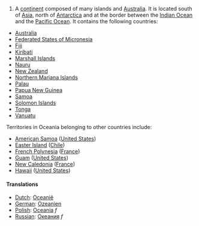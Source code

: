 #A [[continent]] composed of many islands and [[Australia]].  It is located south of [[Asia]], north of [[Antarctica]] and at the border between the [[Indian Ocean]] and the [[Pacific Ocean]].  It contains the following countries:
* [[Australia]]
* [[Federated States of Micronesia]]
* [[Fiji]]
* [[Kiribati]]
* [[Marshall Islands]]
* [[Nauru]]
* [[New Zealand]] 
* [[Northern Mariana Islands]]
* [[Palau]]
* [[Papua New Guinea]]
* [[Samoa]]
* [[Solomon Islands]]
* [[Tonga]]
* [[Vanuatu]]

Territories in Oceania belonging to other countries include:
* [[American Samoa]] ([[United States]])
* [[Easter Island]] ([[Chile]])
* [[French Polynesia]] ([[France]])
* [[Guam]] ([[United States]])
* [[New Caledonia]] ([[France]])
* [[Hawaii]] ([[United States]])

==== Translations ====
*[[Dutch]]: [[Oceanië]] 
*[[German]]: [[Ozeanien]]
*[[Polish]]: [[Oceania]] ''f''
*[[Russian]]: [[Океания]] ''f''